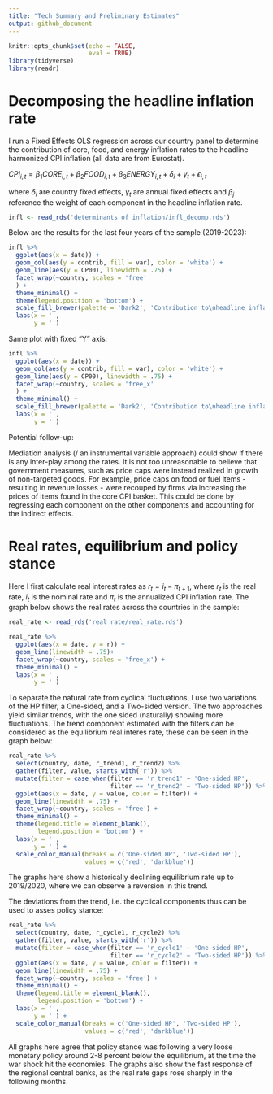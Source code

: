 ```yaml
---
title: "Tech Summary and Preliminary Estimates"
output: github_document
---
```


```r
knitr::opts_chunk$set(echo = FALSE,
                      eval = TRUE)
library(tidyverse)
library(readr)
```

# Decomposing the headline inflation rate

I run a Fixed Effects OLS regression across our country panel to determine the contribution of core, food, and energy inflation rates to the headline harmonized CPI inflation (all data are from Eurostat). 

$CPI_{i,t} = \beta_{1}CORE_{i,t} + \beta_{2}FOOD_{i,t} + \beta_{3}ENERGY_{i,t}+  \delta_{i} + \gamma_{t} + \epsilon_{i,t}$

where $\delta_{i}$ are country fixed effects, $\gamma_{t}$ are annual fixed effects and $\beta_{j}$ reference the weight of each component in the headline inflation rate.

```r
infl <- read_rds('determinants of inflation/infl_decomp.rds')
```

Below are the results for the last four years of the sample (2019-2023):

```r
infl %>% 
  ggplot(aes(x = date)) +
  geom_col(aes(y = contrib, fill = var), color = 'white') +
  geom_line(aes(y = CP00), linewidth = .75) + 
  facet_wrap(~country, scales = 'free'
  ) +
  theme_minimal() +
  theme(legend.position = 'bottom') +
  scale_fill_brewer(palette = 'Dark2', 'Contribution to\nheadline inflation', direction = -1) +
  labs(x = '',
       y = '')
```

Same plot with fixed "Y" axis:

```r
infl %>% 
  ggplot(aes(x = date)) +
  geom_col(aes(y = contrib, fill = var), color = 'white') +
  geom_line(aes(y = CP00), linewidth = .75) + 
  facet_wrap(~country, scales = 'free_x'
  ) +
  theme_minimal() +
  scale_fill_brewer(palette = 'Dark2', 'Contribution to\nheadline inflation', direction = -1) +
  labs(x = '',
       y = '')
```

Potential follow-up:

Mediation analysis (/ an instrumental variable approach) could show if there is any inter-play among the rates. It is not too unreasonable to believe that government measures, such as price caps were instead realized in growth of non-targeted goods. For example, price caps on food or fuel items - resulting in revenue losses - were recouped by firms via increasing the prices of items found in the core CPI basket. This could be done by regressing each component on the other components and accounting for the indirect effects.


# Real rates, equilibrium and policy stance

Here I first calculate real interest rates as $r_{t} = i_{t} - \pi_{t+1}$, where $r_{t}$ is the real rate, $i_{t}$ is the nominal rate and $\pi_{t}$ is the annualized CPI inflation rate. The graph below shows the real rates across the countries in the sample:

```r
real_rate <- read_rds('real rate/real_rate.rds')
```

```r
real_rate %>% 
  ggplot(aes(x = date, y = r)) +
  geom_line(linewidth = .75)+
  facet_wrap(~country, scales = 'free_x') +
  theme_minimal() +
  labs(x = '', 
       y = '')
```

To separate the natural rate from cyclical fluctuations, I use two variations of the HP filter, a One-sided, and a Two-sided version. The two approaches yield similar trends, with the one sided (naturally) showing more fluctuations. The trend component estimated with the filters can be considered as the equilibrium real interes rate, these can be seen in the graph below:
```r
real_rate %>% 
  select(country, date, r_trend1, r_trend2) %>% 
  gather(filter, value, starts_with('r')) %>% 
  mutate(filter = case_when(filter == 'r_trend1' ~ 'One-sided HP',
                            filter == 'r_trend2' ~ 'Two-sided HP')) %>% 
  ggplot(aes(x = date, y = value, color = filter)) +
  geom_line(linewidth = .75) +
  facet_wrap(~country, scales = 'free') +
  theme_minimal() +
  theme(legend.title = element_blank(),
        legend.position = 'bottom') +
  labs(x = '',
       y = '') +
  scale_color_manual(breaks = c('One-sided HP', 'Two-sided HP'),
                     values = c('red', 'darkblue'))

```
The graphs here show a historically declining equilibrium rate up to 2019/2020, where we can observe a reversion in this trend.

The deviations from the trend, i.e. the cyclical components thus can be used to asses policy stance:
```r
real_rate %>% 
  select(country, date, r_cycle1, r_cycle2) %>% 
  gather(filter, value, starts_with('r')) %>% 
  mutate(filter = case_when(filter == 'r_cycle1' ~ 'One-sided HP',
                            filter == 'r_cycle2' ~ 'Two-sided HP')) %>% 
  ggplot(aes(x = date, y = value, color = filter)) +
  geom_line(linewidth = .75) +
  facet_wrap(~country, scales = 'free') +
  theme_minimal() +
  theme(legend.title = element_blank(),
        legend.position = 'bottom') +
  labs(x = '',
       y = '') +
  scale_color_manual(breaks = c('One-sided HP', 'Two-sided HP'),
                     values = c('red', 'darkblue'))

```
All graphs here agree that policy stance was following a very loose monetary policy around 2-8 percent below the equilibrium, at the time the war shock hit the economies. The graphs also show the fast response of the regional central banks, as the real rate gaps rose sharply in the following months.
